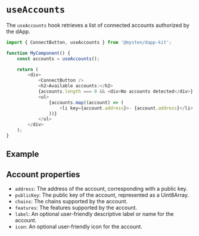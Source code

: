 
# `useAccounts`

The `useAccounts` hook retrieves a list of connected accounts authorized by the dApp.

```ts
import { ConnectButton, useAccounts } from '@mysten/dapp-kit';

function MyComponent() {
	const accounts = useAccounts();

	return (
		<div>
			<ConnectButton />
			<h2>Available accounts:</h2>
			{accounts.length === 0 && <div>No accounts detected</div>}
			<ul>
				{accounts.map((account) => (
					<li key={account.address}>- {account.address}</li>
				))}
			</ul>
		</div>
	);
}
```

## Example

<UseAccountsExample />

## Account properties

- `address`: The address of the account, corresponding with a public key.
- `publicKey`: The public key of the account, represented as a Uint8Array.
- `chains`: The chains supported by the account.
- `features`: The features supported by the account.
- `label`: An optional user-friendly descriptive label or name for the account.
- `icon`: An optional user-friendly icon for the account.
